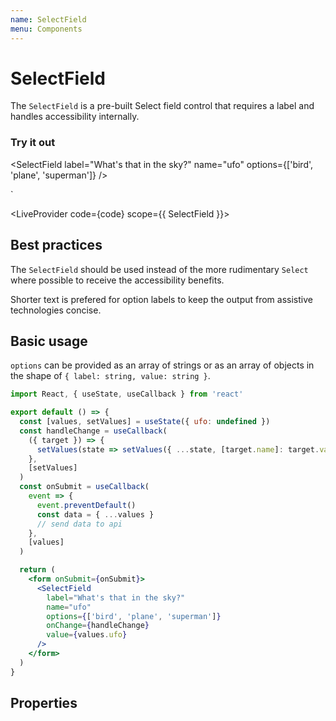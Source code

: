 ```yaml
---
name: SelectField
menu: Components
---
```



# SelectField

The `SelectField` is a pre-built Select field control that requires a label and handles accessibility internally.

### Try it out

  <SelectField label="What's that in the sky?" name="ufo" options={['bird', 'plane', 'superman']} />
</form>`

<LiveProvider code={code} scope={{ SelectField }}>
  <LiveEditor style={livePreviewStyle} />
  <LiveError />
  <LivePreview />
</LiveProvider>

## Best practices

The `SelectField` should be used instead of the more rudimentary `Select` where possible to receive the accessibility benefits.

Shorter text is prefered for option labels to keep the output from assistive technologies concise.

## Basic usage

`options` can be provided as an array of strings or as an array of objects in the shape of `{ label: string, value: string }`.

```jsx
import React, { useState, useCallback } from 'react'

export default () => {
  const [values, setValues] = useState({ ufo: undefined })
  const handleChange = useCallback(
    ({ target }) => {
      setValues(state => setValues({ ...state, [target.name]: target.value }))
    },
    [setValues]
  )
  const onSubmit = useCallback(
    event => {
      event.preventDefault()
      const data = { ...values }
      // send data to api
    },
    [values]
  )

  return (
    <form onSubmit={onSubmit}>
      <SelectField
        label="What's that in the sky?"
        name="ufo"
        options={['bird', 'plane', 'superman']}
        onChange={handleChange}
        value={values.ufo}
      />
    </form>
  )
}
```

## Properties

<PropsTable of={SelectField} />
